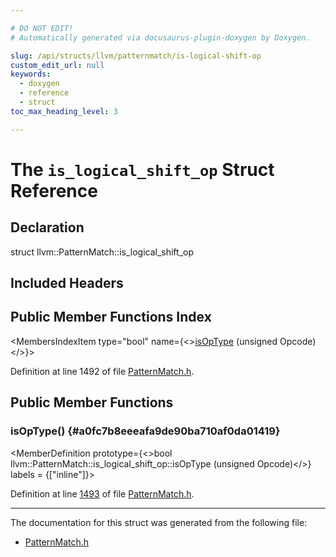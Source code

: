 ```yaml
---

# DO NOT EDIT!
# Automatically generated via docusaurus-plugin-doxygen by Doxygen.

slug: /api/structs/llvm/patternmatch/is-logical-shift-op
custom_edit_url: null
keywords:
  - doxygen
  - reference
  - struct
toc_max_heading_level: 3

---
```





# The `is_logical_shift_op` Struct Reference

<DoxygenPage pluginConfig={pluginConfig}>



## Declaration

<CodeBlock>struct llvm::PatternMatch::is_logical_shift_op</CodeBlock>

## Included Headers

<IncludesList>
<IncludesListItem
  filePath="llvm/IR/PatternMatch.h"
  permalink="/docs/api/files/include/include/llvm/include/llvm/ir/patternmatch-h"
  isLocal="true" />
</IncludesList>

## Public Member Functions Index

<MembersIndex>

<MembersIndexItem
  type="bool"
  name={<><a href="#a0fc7b8eeeafa9de90ba710af0da01419">isOpType</a> (unsigned Opcode)</>}>
</MembersIndexItem>

</MembersIndex>


Definition at line 1492 of file <a href="/docs/api/files/include/include/llvm/include/llvm/ir/patternmatch-h">PatternMatch.h</a>.

<SectionDefinition>

## Public Member Functions

### isOpType() {#a0fc7b8eeeafa9de90ba710af0da01419}

<MemberDefinition
  prototype={<>bool llvm::PatternMatch::is&#95;logical&#95;shift&#95;op::isOpType (unsigned Opcode)</>}
  labels = {["inline"]}>

Definition at line <a href="/docs/api/files/include/include/llvm/include/llvm/ir/patternmatch-h/#l01493">1493</a> of file <a href="/docs/api/files/include/include/llvm/include/llvm/ir/patternmatch-h">PatternMatch.h</a>.
</MemberDefinition>

</SectionDefinition>

<hr/>

The documentation for this struct was generated from the following file:

<ul>
<li><a href="/docs/api/files/include/include/llvm/include/llvm/ir/patternmatch-h">PatternMatch.h</a></li>
</ul>

</DoxygenPage>
